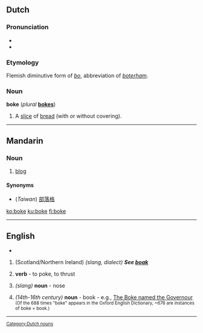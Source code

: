 {{see|Boke}}

==Dutch==

===Pronunciation===
* {{IPA|/bˈoːkə/}}
* {{rhymes|oːkə|lang=nl}}

===Etymology===
Flemish diminutive form of ''[[bo#Dutch|bo]]'', abbreviation of ''[[boterham]]''.

===Noun===
'''boke''' {{n}} (''plural'' '''[[bokes]]''')

# {{context|Flemish|child language|lang=nl}} A [[slice]] of [[bread]] (with or without covering).

[[Category:Dutch nouns]]

----

==Mandarin==

===Noun===
{{cmn-noun|p|pin=bókè|pint=bo2ke4|tas=博客}}

# [[blog]]

====Synonyms====
*(''Taiwan'') [[部落格]]

[[ko:boke]]
[[ku:boke]]
[[fi:boke]]

----

==English==

*{{IPA|/bəʊk/}}
# (Scotland/Northern Ireland) ''(slang, dialect)'' ''' ''See [[boak]]'' '''
# {{obsolete}} '''verb''' - to poke, to thrust
# {{obsolete}} ''(slang)'' '''noun''' - nose
# {{obsolete}} ''(14th-16th century)'' '''noun''' - book - e.g., [[w:Thomas Elyot|The Boke named the Governour]] <small>(Of the 688 times "boke" appears in the Oxford English Dictionary, ~676 are instances of boke = book.)

----